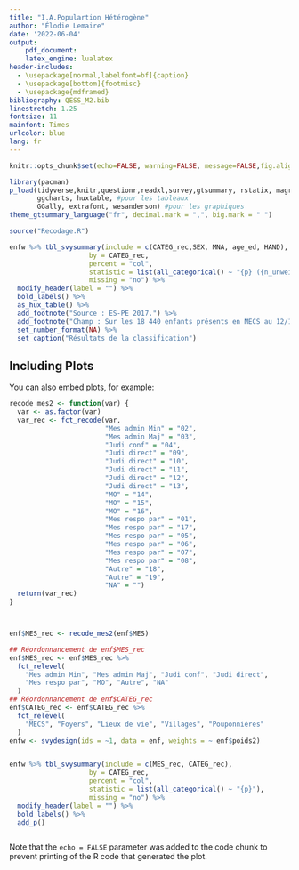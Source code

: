 ```yaml
---
title: "I.A.Populartion Hétérogène"
author: "Élodie Lemaire"
date: '2022-06-04'
output:
    pdf_document:
    latex_engine: lualatex
header-includes:
  - \usepackage[normal,labelfont=bf]{caption}
  - \usepackage[bottom]{footmisc}
  - \usepackage{mdframed}
bibliography: QESS_M2.bib
linestretch: 1.25
fontsize: 11
mainfont: Times
urlcolor: blue
lang: fr
---
```


```r
knitr::opts_chunk$set(echo=FALSE, warning=FALSE, message=FALSE,fig.align = 'center')

library(pacman)
p_load(tidyverse,knitr,questionr,readxl,survey,gtsummary, rstatix, magrittr, #Pour analyses et manipulation
       ggcharts, huxtable, #pour les tableaux
       GGally, extrafont, wesanderson) #pour les graphiques
theme_gtsummary_language("fr", decimal.mark = ",", big.mark = " ")

source("Recodage.R")
```


```r

enfw %>% tbl_svysummary(include = c(CATEG_rec,SEX, MNA, age_ed, HAND),
                    by = CATEG_rec,
                    percent = "col", 
                    statistic = list(all_categorical() ~ "{p} ({n_unweighted})"),
                    missing = "no") %>%   
  modify_header(label = "") %>% 
  bold_labels() %>% 
  as_hux_table() %>% 
  add_footnote("Source : ES-PE 2017.") %>%
  add_footnote("Champ : Sur les 18 440 enfants présents en MECS au 12/12/2017.") %>%
  set_number_format(NA) %>% 
  set_caption("Résultats de la classification")
```



## Including Plots

You can also embed plots, for example:

```r
recode_mes2 <- function(var) {
  var <- as.factor(var)
  var_rec <- fct_recode(var, 
                        "Mes admin Min" = "02",
                        "Mes admin Maj" = "03",
                        "Judi conf" = "04",
                        "Judi direct" = "09",
                        "Judi direct" = "10",
                        "Judi direct" = "11",
                        "Judi direct" = "12",
                        "Judi direct" = "13",
                        "MO" = "14",
                        "MO" = "15",
                        "MO" = "16",
                        "Mes respo par" = "01",
                        "Mes respo par" = "17",
                        "Mes respo par" = "05",
                        "Mes respo par" = "06",
                        "Mes respo par" = "07",
                        "Mes respo par" = "08",
                        "Autre" = "18",
                        "Autre" = "19",
                        "NA" = "")
  return(var_rec)
}



enf$MES_rec <- recode_mes2(enf$MES)

## Réordonnancement de enf$MES_rec
enf$MES_rec <- enf$MES_rec %>%
  fct_relevel(
    "Mes admin Min", "Mes admin Maj", "Judi conf", "Judi direct",
    "Mes respo par", "MO", "Autre", "NA"
  )
## Réordonnancement de enf$CATEG_rec
enf$CATEG_rec <- enf$CATEG_rec %>%
  fct_relevel(
    "MECS", "Foyers", "Lieux de vie", "Villages", "Pouponnières"
  )
enfw <- svydesign(ids = ~1, data = enf, weights = ~ enf$poids2)


enfw %>% tbl_svysummary(include = c(MES_rec, CATEG_rec),
                    by = CATEG_rec,
                    percent = "col", 
                    statistic = list(all_categorical() ~ "{p}"),
                    missing = "no") %>%   
  modify_header(label = "") %>% 
  bold_labels() %>%
  add_p()



```

Note that the `echo = FALSE` parameter was added to the code chunk to prevent printing of the R code that generated the plot.
